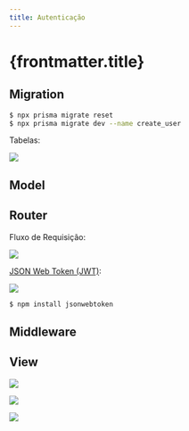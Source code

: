 ```yaml
---
title: Autenticação
---
```



# {frontmatter.title}

<CodeTree src="/codes/expressjs/invest-app-auth" githubUrl={true} devContainerUrl={true} />

## Migration

<CodePreview src="/codes/expressjs/invest-app-auth/prisma/schema.prisma" />

```bash
$ npx prisma migrate reset
$ npx prisma migrate dev --name create_user
```

Tabelas:

![](/lp2/imgs/expressjs/auth/database.png)

## Model

<CodePreview src="/codes/expressjs/invest-app-auth/src/models/Investment.js" />

<CodePreview src="/codes/expressjs/invest-app-auth/src/models/User.js" />

<CodePreview src="/codes/expressjs/invest-app-auth/src/models/Category.js" />

## Router

Fluxo de Requisição:

![](/lp2/imgs/expressjs/auth/jwt-request.png)

[JSON Web Token (JWT)](https://jwt.io/#debugger-io?token=eyJhbGciOiJIUzI1NiIsInR5cCI6IkpXVCJ9.eyJ1c2VySWQiOjEsImlhdCI6MTYzMzkxNDc3MiwiZXhwIjoxNjMzOTE1MDcyfQ.wGs4R42bIwKhTiFWVZrs-QGs_0bEWSc69rjylXj7nPE):

![](/lp2/imgs/expressjs/auth/jwt-token.png)

```bash
$ npm install jsonwebtoken
```

<CodePreview src="/codes/expressjs/invest-app-auth/src/routes.js" />

<CodePreview src="/codes/expressjs/invest-app-auth/requests.http" />

<CodePreview src="/codes/expressjs/invest-app-auth/.env.example" />

## Middleware

<CodePreview src="/codes/expressjs/invest-app-auth/src/middleware/auth.js" />

## View

![](/lp2/imgs/expressjs/auth/signin.png)

<CodePreview src="/codes/expressjs/invest-app-auth/public/signup.html" />

<CodePreview src="/codes/expressjs/invest-app-auth/public/js/signup.js" />

<CodePreview src="/codes/expressjs/invest-app-auth/public/js/services/api.js" />

<CodePreview src="/codes/expressjs/invest-app-auth/public/js/lib/auth.js" />

![](/lp2/imgs/expressjs/auth/home-profile.png)

![](/lp2/imgs/expressjs/auth/home-form.png)

<CodePreview src="/codes/expressjs/invest-app-auth/public/home.html" />

<CodePreview src="/codes/expressjs/invest-app-auth/public/js/home.js" />
